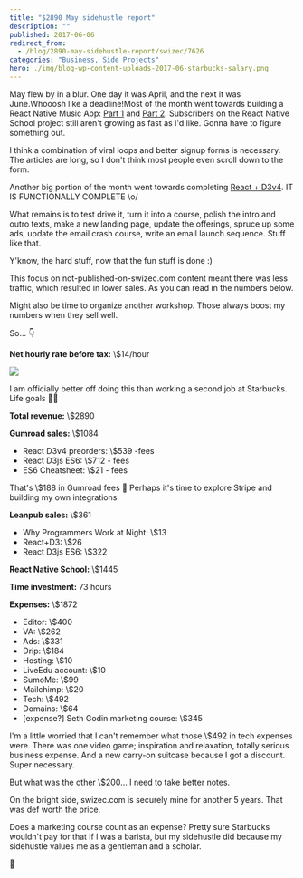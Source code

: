 ```yaml
---
title: "$2890 May sidehustle report"
description: ""
published: 2017-06-06
redirect_from:
  - /blog/2890-may-sidehustle-report/swizec/7626
categories: "Business, Side Projects"
hero: ./img/blog-wp-content-uploads-2017-06-starbucks-salary.png
---
```


May flew by in a blur. One day it was April, and the next it was June.Whooosh like a deadline!Most of the month went towards building a React Native Music App: [Part 1](https://school.shoutem.com/lectures/build-react-native-music-app-tutorial-part1/) and [Part 2](https://school.shoutem.com/lectures/react-native-soundcloud-streaming-app-tutorial-part-2/). Subscribers on the React Native School project still aren't growing as fast as I'd like. Gonna have to figure something out.

I think a combination of viral loops and better signup forms is necessary. The articles are long, so I don't think most people even scroll down to the form.

Another big portion of the month went towards completing [React + D3v4](https://gum.co/mTWg). IT IS FUNCTIONALLY COMPLETE \\o/

What remains is to test drive it, turn it into a course, polish the intro and outro texts, make a new landing page, update the offerings, spruce up some ads, update the email crash course, write an email launch sequence. Stuff like that.

Y'know, the hard stuff, now that the fun stuff is done :)

This focus on not-published-on-swizec.com content meant there was less traffic, which resulted in lower sales. As you can read in the numbers below.

Might also be time to organize another workshop. Those always boost my numbers when they sell well.

So… 👇

**Net hourly rate before tax:** \\\$14/hour

![](./img/blog-wp-content-uploads-2017-06-starbucks-salary.png)

I am officially better off doing this than working a second job at Starbucks. Life goals 💪🏼

**Total revenue:** \\\$2890

**Gumroad sales:** \\\$1084

- React D3v4 preorders: \\\$539 -fees
- React D3js ES6: \\\$712 - fees
- ES6 Cheatsheet: \\\$21 - fees

That's \\\$188 in Gumroad fees 🤔 Perhaps it's time to explore Stripe and building my own integrations.

**Leanpub sales:** \\\$361

- Why Programmers Work at Night: \\\$13
- React+D3: \\\$26
- React D3js ES6: \\\$322

**React Native School:** \\\$1445

**Time investment:** 73 hours

**Expenses:** \\\$1872

- Editor: \\\$400
- VA: \\\$262
- Ads: \\\$331
- Drip: \\\$184
- Hosting: \\\$10
- LiveEdu account: \\\$10
- SumoMe: \\\$99
- Mailchimp: \\\$20
- Tech: \\\$492
- Domains: \\\$64
- \[expense?] Seth Godin marketing course: \\\$345

I'm a little worried that I can't remember what those \\\$492 in tech expenses were. There was one video game; inspiration and relaxation, totally serious business expense. And a new carry-on suitcase because I got a discount. Super necessary.

But what was the other \\\$200… I need to take better notes.

On the bright side, swizec.com is securely mine for another 5 years. That was def worth the price.

Does a marketing course count as an expense? Pretty sure Starbucks wouldn't pay for that if I was a barista, but my sidehustle did because my sidehustle values me as a gentleman and a scholar.

🤔
